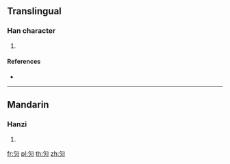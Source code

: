 {{character info/new}}
==Translingual==

===Han character===
{{Han char|rn=86|rad=火|as=02|sn=6|four=|canj=PF}}

# {{defn|Han|sort=火02}}

====References====
* {{Han ref|kx=0666.060|dkj=18865|hdz=32188.090|uh=7073|ud=28787}}

----

==Mandarin==

===Hanzi===
{{cmn-hanzi|pin=[[huī]] ([[hui1]])|wg=hui<sup>1</sup>}}

# {{defn|lang=cmn|sort=火02}}

[[fr:灳]]
[[pl:灳]]
[[th:灳]]
[[zh:灳]]
